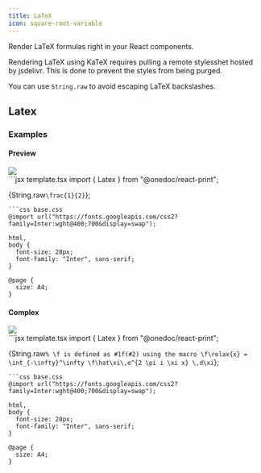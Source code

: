 ```yaml
---
title: LaTeX
icon: square-root-variable
---
```


Render LaTeX formulas right in your React components.

<Note>Rendering LaTeX using KaTeX requires pulling a remote stylesshet hosted by jsdelivr. This is done to prevent the styles from being purged.</Note>

<Tip>You can use `String.raw` to avoid escaping LaTeX backslashes.</Tip>

## Latex

### Examples

#### Preview

<Frame type="glass"><img src="../images/previews/latex-66210846/document.1.jpg" style={{ maxHeight: '400px', borderRadius: "0.25rem", overflow: "hidden" }} /></Frame>

<div style={{paddingTop: "1rem", paddingBottom: "1rem"}}><CodeGroup>
```jsx template.tsx
import { Latex } from "@onedoc/react-print";

<Latex>{String.raw`\frac{1}{2}`}</Latex>;

```
```css base.css
@import url("https://fonts.googleapis.com/css2?family=Inter:wght@400;700&display=swap");

html,
body {
  font-size: 28px;
  font-family: "Inter", sans-serif;
}

@page {
  size: A4;
}

```
</CodeGroup></div>

#### Complex

<Frame type="glass"><img src="../images/previews/latex-d3aa5f82/document.1.jpg" style={{ maxHeight: '400px', borderRadius: "0.25rem", overflow: "hidden" }} /></Frame>

<div style={{paddingTop: "1rem", paddingBottom: "1rem"}}><CodeGroup>
```jsx template.tsx
import { Latex } from "@onedoc/react-print";

<Latex>{String.raw`% \f is defined as #1f(#2) using the macro
\f\relax{x} = \int_{-\infty}^\infty
    \f\hat\xi\,e^{2 \pi i \xi x}
    \,d\xi`}</Latex>;

```
```css base.css
@import url("https://fonts.googleapis.com/css2?family=Inter:wght@400;700&display=swap");

html,
body {
  font-size: 28px;
  font-family: "Inter", sans-serif;
}

@page {
  size: A4;
}

```
</CodeGroup></div>

